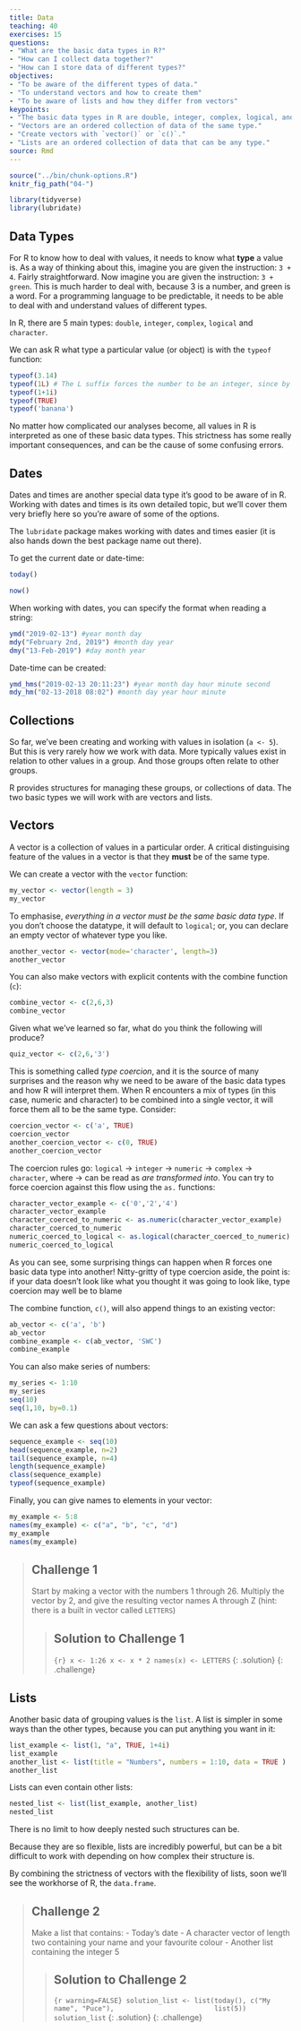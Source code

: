 ```yaml
---
title: Data
teaching: 40
exercises: 15
questions: 
- "What are the basic data types in R?"
- "How can I collect data together?"
- "How can I store data of different types?"
objectives:
- "To be aware of the different types of data."
- "To understand vectors and how to create them"
- "To be aware of lists and how they differ from vectors"
keypoints:
- "The basic data types in R are double, integer, complex, logical, and character."
- "Vectors are an ordered collection of data of the same type."
- "Create vectors with `vector()` or `c()`."
- "Lists are an ordered collection of data that can be any type."
source: Rmd
---
```


```r
source("../bin/chunk-options.R")
knitr_fig_path("04-")

library(tidyverse)
library(lubridate)
```

## Data Types

For R to know how to deal with values, it needs to know what **type** a value is. 
As a way of thinking about this, imagine you are given the instruction: `3 + 4`. Fairly straightforward.
Now imagine you are given the instruction: `3 + green`. This is  much harder to deal with, because 3 is a number, and green is a word. For a programming language to be predictable, it needs to be able to deal with and understand values of different types. 

In R, there are 5 main types: `double`, `integer`, `complex`, `logical` and `character`. 

We can ask R what type a particular value (or object) is with the `typeof` function:

```r
typeof(3.14)
typeof(1L) # The L suffix forces the number to be an integer, since by default R uses float numbers
typeof(1+1i)
typeof(TRUE)
typeof('banana')
```

No matter how complicated our analyses become, all values in R is 
interpreted as one of these basic data types. This strictness has some 
really important consequences, and can be the cause of some confusing errors.

## Dates

Dates and times are another special data type it's good to be aware of in R. Working with dates and times is its own detailed topic, but we'll cover them very briefly here so you're aware of some of the options.

The `lubridate` package makes working with dates and times easier (it is also hands down the best package name out there).

To get the current date or date-time:

```r
today()
```

```r
now()
```

When working with dates, you can specify the format when reading a string:

```r
ymd("2019-02-13") #year month day
mdy("February 2nd, 2019") #month day year
dmy("13-Feb-2019") #day month year
```

Date-time can be created:

```r
ymd_hms("2019-02-13 20:11:23") #year month day hour minute second
mdy_hm("02-13-2018 08:02") #month day year hour minute
```

## Collections

So far, we've been creating and working with values in isolation (`a <- 5`). But this is very rarely how we work with data. More typically values exist in relation to other values in a group. And those groups often relate to other groups. 

R provides structures for managing these groups, or collections of data. The two basic types we will work with are vectors and lists.

## Vectors

A vector is a collection of values in a particular order. A critical distinguising feature of the values in a vector is that they **must** be of the same type.

We can create a vector with the `vector` function:

```r
my_vector <- vector(length = 3)
my_vector
```

To emphasise, *everything in a vector must be the same basic data type*. If
you don't choose the datatype, it will default to `logical`; or, you can declare
an empty vector of whatever type you like.


```r
another_vector <- vector(mode='character', length=3)
another_vector
```

You can also make vectors with explicit contents with the combine function (`c`):

```r
combine_vector <- c(2,6,3)
combine_vector
```

Given what we've learned so far, what do you think the following will produce?

```r
quiz_vector <- c(2,6,'3')
```

This is something called *type coercion*, and it is the source of many surprises
and the reason why we need to be aware of the basic data types and how R will
interpret them. When R encounters a mix of types (in this case, numeric and character) to
be combined into a single vector, it will force them all to be the same
type. Consider:

```r
coercion_vector <- c('a', TRUE)
coercion_vector
another_coercion_vector <- c(0, TRUE)
another_coercion_vector
```

The coercion rules go: `logical` -> `integer` -> `numeric` -> `complex` ->
`character`, where -> can be read as *are transformed into*. You can try to
force coercion against this flow using the `as.` functions:

```r
character_vector_example <- c('0','2','4')
character_vector_example
character_coerced_to_numeric <- as.numeric(character_vector_example)
character_coerced_to_numeric
numeric_coerced_to_logical <- as.logical(character_coerced_to_numeric)
numeric_coerced_to_logical
```

As you can see, some surprising things can happen when R forces one basic data
type into another! Nitty-gritty of type coercion aside, the point is: if your
data doesn't look like what you thought it was going to look like, type coercion
may well be to blame

The combine function, `c()`, will also append things to an existing vector:

```r
ab_vector <- c('a', 'b')
ab_vector
combine_example <- c(ab_vector, 'SWC')
combine_example
```

You can also make series of numbers:

```r
my_series <- 1:10
my_series
seq(10)
seq(1,10, by=0.1)
```

We can ask a few questions about vectors:

```r
sequence_example <- seq(10)
head(sequence_example, n=2)
tail(sequence_example, n=4)
length(sequence_example)
class(sequence_example)
typeof(sequence_example)
```

Finally, you can give names to elements in your vector:

```r
my_example <- 5:8
names(my_example) <- c("a", "b", "c", "d")
my_example
names(my_example)
```

> ## Challenge 1
>
> Start by making a vector with the numbers 1 through 26.
> Multiply the vector by 2, and give the resulting vector
> names A through Z (hint: there is a built in vector called `LETTERS`)
>
> > ## Solution to Challenge 1
> >
> > ```{r}
> > x <- 1:26
> > x <- x * 2
> > names(x) <- LETTERS
> > ```
> {: .solution}
{: .challenge}


## Lists

Another basic data of grouping values is the `list`. A list
is simpler in some ways than the other types, because you can put anything you
want in it:

```r
list_example <- list(1, "a", TRUE, 1+4i)
list_example
another_list <- list(title = "Numbers", numbers = 1:10, data = TRUE )
another_list
```

Lists can even contain other lists:

```r
nested_list <- list(list_example, another_list)
nested_list
```

There is no limit to how deeply nested such structures can be.

Because they are so flexible, lists are incredibly powerful, but can be a bit difficult to work with depending on how complex their structure is. 

By combining the strictness of vectors with the flexibility of lists, soon we'll see the workhorse of R, the `data.frame`.

> ## Challenge 2
> Make a list that contains:
> - Today's date
> - A character vector of length two containing your name and your favourite colour
> - Another list containing the integer 5
> 
> > ## Solution to Challenge 2
> >
> > ```{r warning=FALSE}
> > solution_list <- list(today(), c("My name", "Puce"),
> >                         list(5))
> > solution_list
> > ```
> {: .solution}
{: .challenge}